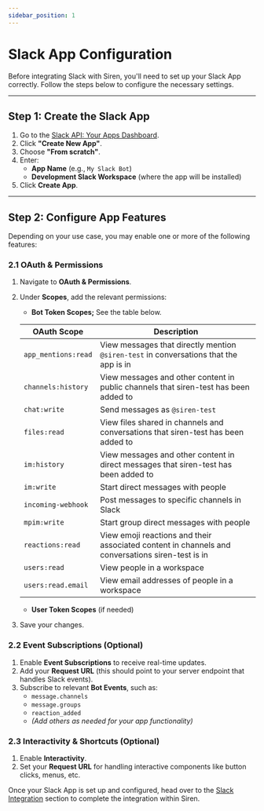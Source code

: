 ```yaml
---
sidebar_position: 1
---
```


# Slack App Configuration

Before integrating Slack with Siren, you'll need to set up your Slack App correctly. Follow the steps below to configure the necessary settings.

---

## Step 1: Create the Slack App

1. Go to the [Slack API: Your Apps Dashboard](https://api.slack.com/apps).
2. Click **"Create New App"**.
3. Choose **"From scratch"**.
4. Enter:
   - **App Name** (e.g., `My Slack Bot`)
   - **Development Slack Workspace** (where the app will be installed)
5. Click **Create App**.

---

## Step 2: Configure App Features

Depending on your use case, you may enable one or more of the following features:

### 2.1 OAuth & Permissions

1. Navigate to **OAuth & Permissions**.
2. Under **Scopes**, add the relevant permissions:
   - **Bot Token Scopes;** See the table below.

   | **OAuth Scope**         | **Description**                                                                                   |
   |-------------------------|---------------------------------------------------------------------------------------------------|
   | `app_mentions:read`     | View messages that directly mention `@siren-test` in conversations that the app is in             |
   | `channels:history`      | View messages and other content in public channels that siren-test has been added to             |
   | `chat:write`            | Send messages as `@siren-test`                                                                    |
   | `files:read`            | View files shared in channels and conversations that siren-test has been added to                |
   | `im:history`            | View messages and other content in direct messages that siren-test has been added to             |
   | `im:write`              | Start direct messages with people                                                                 |
   | `incoming-webhook`      | Post messages to specific channels in Slack                                                       |
   | `mpim:write`            | Start group direct messages with people                                                           |
   | `reactions:read`        | View emoji reactions and their associated content in channels and conversations siren-test is in |
   | `users:read`            | View people in a workspace                                                                        |
   | `users:read.email`      | View email addresses of people in a workspace                                                     |

   - **User Token Scopes** (if needed)
3. Save your changes.

### 2.2 Event Subscriptions (Optional)

1. Enable **Event Subscriptions** to receive real-time updates.
2. Add your **Request URL** (this should point to your server endpoint that handles Slack events).
3. Subscribe to relevant **Bot Events**, such as:
   - `message.channels`
   - `message.groups`
   - `reaction_added`
   - *(Add others as needed for your app functionality)*

### 2.3 Interactivity & Shortcuts (Optional)

1. Enable **Interactivity**.
2. Set your **Request URL** for handling interactive components like button clicks, menus, etc.


Once your Slack App is set up and configured, head over to the [Slack Integration](../03%20-%20Processes/01%20-%20Providers%20&%20Channels/02%20-%20Channel%20Integration/01%20-%20Chat%20Channel.md#Slack-Integration) section to complete the integration within Siren.
